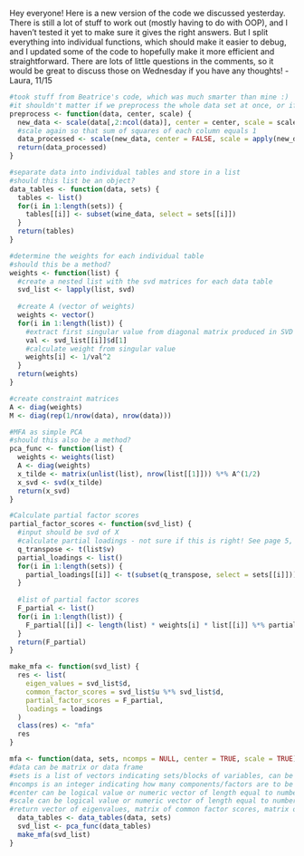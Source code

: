 Hey everyone! Here is a new version of the code we discussed yesterday. There is still a lot of stuff to work out (mostly having to do with OOP), and I haven't tested it yet to make sure it gives the right answers. But I split everything into individual functions, which should make it easier to debug, and I updated some of the code to hopefully make it more efficient and straightforward. There are lots of little questions in the comments, so it would be great to discuss those on Wednesday if you have any thoughts!
-Laura, 11/15

```r
#took stuff from Beatrice's code, which was much smarter than mine :)
#it shouldn't matter if we preprocess the whole data set at once, or if we break it up into individual tables first, right? Since this just operates on a single column?
preprocess <- function(data, center, scale) {  
  new_data <- scale(data[,2:ncol(data)], center = center, scale = scale)
  #scale again so that sum of squares of each column equals 1
  data_processed <- scale(new_data, center = FALSE, scale = apply(new_data, 2, function(x) sqrt(sum(x^2))))
  return(data_processed)
}  

#separate data into individual tables and store in a list
#should this list be an object?
data_tables <- function(data, sets) {  
  tables <- list()
  for(i in 1:length(sets)) {
    tables[[i]] <- subset(wine_data, select = sets[[i]])
  }
  return(tables)
}  

#determine the weights for each individual table
#should this be a method?
weights <- function(list) {
  #create a nested list with the svd matrices for each data table
  svd_list <- lapply(list, svd)
  
  #create A (vector of weights)
  weights <- vector()
  for(i in 1:length(list)) {
    #extract first singular value from diagonal matrix produced in SVD
    val <- svd_list[[i]]$d[1]
    #calculate weight from singular value
    weights[i] <- 1/val^2
  }
  return(weights)
}  

#create constraint matrices
A <- diag(weights)
M <- diag(rep(1/nrow(data), nrow(data)))

#MFA as simple PCA
#should this also be a method?
pca_func <- function(list) {
  weights <- weights(list)
  A <- diag(weights)
  x_tilde <- matrix(unlist(list), nrow(list[[1]])) %*% A^(1/2)
  x_svd <- svd(x_tilde)
  return(x_svd)
}  

#Calculate partial factor scores
partial_factor_scores <- function(svd_list) {
  #input should be svd of X
  #calculate partial loadings - not sure if this is right! See page 5, equation 15 from paper
  q_transpose <- t(list$v)
  partial_loadings <- list()
  for(i in 1:length(sets)) {
    partial_loadings[[i]] <- t(subset(q_transpose, select = sets[[i]]))
  }
  
  #list of partial factor scores
  F_partial <- list()
  for(i in 1:length(list)) {
    F_partial[[i]] <- length(list) * weights[i] * list[[i]] %*% partial_loadings[[i]]
  }
  return(F_partial)
}

make_mfa <- function(svd_list) {
  res <- list(
    eigen_values = svd_list$d,
    common_factor_scores = svd_list$u %*% svd_list$d,
    partial_factor_scores = F_partial,
    loadings = loadings
  )
  class(res) <- "mfa"
  res
}

mfa <- function(data, sets, ncomps = NULL, center = TRUE, scale = TRUE) {
#data can be matrix or data frame
#sets is a list of vectors indicating sets/blocks of variables, can be character vectors with names or numeric vectors with position of variables in the data table
#ncomps is an integer indicating how many components/factors are to be extracted, NULL indicates all components
#center can be logical value or numeric vector of length equal to number of active variables; if numeric vector, each variable has corresponding value subtracted from it; if TRUE, subtract column means
#scale can be logical value or numeric vector of length equal to number of active variables
#return vector of eigenvalues, matrix of common factor scores, matrix of partial factor scores, matrix of loadings
  data_tables <- data_tables(data, sets)
  svd_list <- pca_func(data_tables)
  make_mfa(svd_list)
}
```

